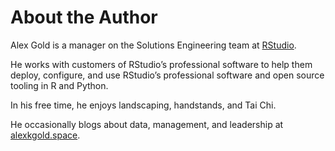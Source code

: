 # About the Author {-}

Alex Gold is a manager on the Solutions Engineering team at [RStudio](www.rstudio.com).

He works with customers of RStudio's professional software to help them deploy, 
configure, and use RStudio's professional software and open source tooling in R
and Python. 

In his free time, he enjoys landscaping, handstands, and Tai Chi.

He occasionally blogs about data, management, and leadership at [alexkgold.space](http://alexkgold.space).
